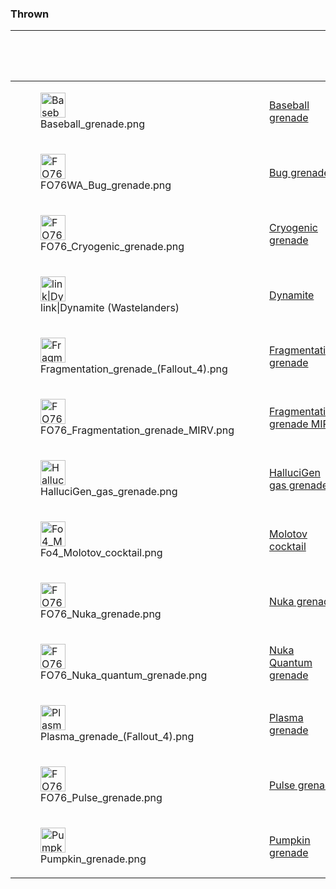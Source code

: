 ===Thrown===
{{clear}}
{| class="va-table va-table-full va-table-center sortable"

|- valign="top"
! 
! {{Icon|grenade|x18pxpx|tooltip=Thrown explosive weapon name}}
! style="width:65px;" | {{Icon|damage|x18px|tooltip=Damage per shot|link=Damage}}
! {{Icon|explosion|x18px|tooltip=Area of Effect}}
! {{Icon|weight|x18px|tooltip=Weapon weight}}
! {{Icon|merchant|x18px|tooltip=Weapon value in caps}}
! {{Icon|ratio|x18px|tooltip=Value to weight ratio}}
! Base ID

|-style="height:32px;"
| [[File:Baseball grenade.png|40px|link=Baseball grenade (Fallout 76)]]
| [[Baseball grenade (Fallout 76)|Baseball grenade]]
| 175{{Icon|attack}}
| ?
| 1
| 20
| 20
| {{ID|00107BD6}}

|-style="height:32px;"
| [[File:FO76WA Bug grenade.png|40px|link=Bug grenade]]
| [[Bug grenade]] {{Icon|FO76WA|link=Wild Appalachia}}
| 29{{Icon|attack}}
| ?
| 0.5
| 25
| 50
| {{ID|003fbba1}}

|-style="height:32px;"
| [[File:FO76 Cryogenic grenade.png|40px|link=Cryogenic grenade (Fallout 76)]]
| [[Cryogenic grenade (Fallout 76)|Cryogenic grenade]]
| 100{{Icon|attack}}
| ?
| 0.5
| 25
| 50
| {{ID|00107BD6}}


|-style="height:32px;"
| [[File:F76WL Dynamite.png|40px|link|Dynamite (Wastelanders)]]
| [[Dynamite (Wastelanders)|Dynamite]] {{Icon|FO76WL}}
| 175{{Icon|attack}}
| ?
| 0.5
| 15
| 30
| {{ID|0055c159}}

|-style="height:32px;"
| [[File:Fragmentation grenade (Fallout 4).png|40px|link=Fragmentation grenade (Fallout 76)]]
| [[Fragmentation grenade (Fallout 76)|Fragmentation grenade]]
| 150{{Icon|attack}}
| ?
| 0.5
| 15
| 30
| {{ID|000EEBED}}

|-style="height:32px;"
| [[File:FO76 Fragmentation grenade MIRV.png|40px|link=Fragmentation grenade MIRV (Fallout 76)]]
| [[Fragmentation grenade MIRV (Fallout 76)|Fragmentation grenade MIRV]]
| 100{{Icon|attack}}
| ?
| 1
| 50
| 50
| {{ID|00113849}}

|-style="height:32px;"
| [[File:HalluciGen gas grenade.png|40px|link=HalluciGen gas grenade (Fallout 76)]]
| [[HalluciGen gas grenade (Fallout 76)|HalluciGen gas grenade]]
| 1{{Icon|attack}}
| ?
| 1
| 25
| 25
| {{ID|000E98E5}}

|-style="height:32px;"
| [[File:Fo4 Molotov cocktail.png|40px|link=Molotov cocktail (Fallout 76)]]
| [[Molotov cocktail (Fallout 76)|Molotov cocktail]]
| 50{{Icon|attack}} + 8{{Icon|energy}}
| ?
| 0.5
| 20
| 40
| {{ID|0010C3C6}}

|-style="height:32px;"
| [[File:FO76 Nuka grenade.png|40px|link=Nuka grenade (Fallout 76)]]
| [[Nuka grenade (Fallout 76)|Nuka grenade]]
| 250{{Icon|attack}} + 125{{Icon|radiation}}
| ?
| 0.5
| 35
| 70
| {{ID|000E5750}}

|-style="height:32px;"
| [[File:FO76 Nuka quantum grenade.png|40px|link=Nuka Quantum grenade (Fallout 76)]]
| [[Nuka Quantum grenade (Fallout 76)|Nuka Quantum grenade]]
| 300{{Icon|attack}}
| ?
| 0.5
| 50
| 100
| {{ID|00113D0F}}

|-style="height:32px;"
| [[File:Plasma grenade (Fallout 4).png|40px]]
| [[Plasma grenade (Fallout 76)|Plasma grenade]]
| 200{{Icon|attack}} + 200{{Icon|energy}}
| ?
| 0.5
| 30
| 60
| {{ID|0010A33D}}

|-style="height:32px;"
| [[File:FO76 Pulse grenade.png|40px|link=Pulse grenade (Fallout 76)]]
| [[Pulse grenade (Fallout 76)|Pulse grenade]]
| 175{{Icon|attack}} + 175{{Icon|energy}}
| ?
| 0.5
| 20
| 40
| {{ID|000FF21F}}

|-style="height:32px;"
| [[File:Pumpkin grenade.png|40px]]
| [[Pumpkin grenade]]
| 80 {{Icon|attack}} + 40 {{Icon|radiation}}
| ?
| 0.5
| 20
| 40
| {{ID|00045884}}

|}
